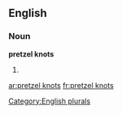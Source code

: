 
==English==

===Noun===
'''pretzel knots'''

# {{plural of|[[pretzel knot]]}}

[[Category:English plurals]]

[[ar:pretzel knots]]
[[fr:pretzel knots]]